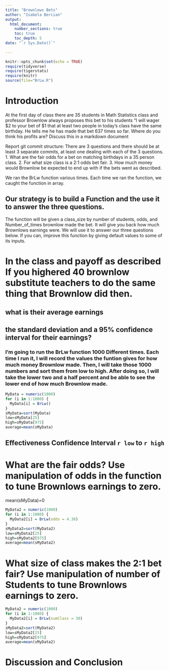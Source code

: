 ```yaml
---
title: "Brownlows Bets"
author: "Isabela Bercian"
output: 
  html_document:
    number_sections: true
    toc: true
    toc_depth: 5
date: "`r Sys.Date()`"    
    
---
```

```r
knitr::opts_chunk$set(echo = TRUE)
require(tidyverse)
require(tigerstats)
require(knitr)
source(file="BrLw.R")
```


<!-- We recommend you use git branches -- create a separate branch for each major section i.e. Introduction, Methods, Results, Inferential Results, and Discussion and Conclusions - leave the YAML block untouched until the final merge where you put in your own name !-->

# Introduction

<!--In this section you explain what you are trying to show.  Where did the data come from?  What is the research or other question you are trying to answer?!-->

 At the first day of class there are 35 students in Math Statistics class and professor Brownlow always proposes this bet to his students "I will wager $2 to your bet of $1 that at least two people in today's class have  the same birthday.  He tells me he has made that bet 637 times so far. Where do you think his profits are? Discuss this in a markdown document
 
Report git commit structure:
There are 3 questions and there should be at least 3 separate commits, at least one dealing with each of the 3 questions.
1. What are the fair odds for a bet on matching birthdays in a 35 person class.
2. For what size class is a 2:1 odds bet fair.
3. How much money would Brownlow be expected to end up with if the bets went as described.

We ran the BrLw function various times. Each time we ran the function, we caught the function in array.  

## Our strategy is to build a Function and the use it to answer the three questions. 

The function will be given a class_size by number of students, odds, and Number_of_times brownlow made the bet.  It will give you back how much Brownlows earnings were. We will use it to answer our three questions below. If you can, improve this function by giving default values to some of its inputs. 

# In the class and payoff as described  If you highered 40 brownlow substitute teachers to do the same thing that Brownlow did then.
## what is their average earnings
## the standard deviation and a 95% confidence interval for their earnings?
  
<!--Explain and display your method of coming up with a 95% confidence interval of  professor Brownlows winnings (or losings)-->

### I'm going to run the BrLw function 1000 Different times. Each time I run it, I will record the values the funtion gives for how much money Brownlow made. Then, I will take those 1000 numbers and sort them from low to high. After doing so, I will take the lower two and a half percent and be able to see the lower end of how much Brownlow made.

```r
MyData = numeric(1000)
for (i in 1:1000) {
  MyData[i] = BrLw()
}
sMyData=sort(MyData)
low=sMyData[25]
high=sMyData[975]
average=mean(sMyData)
```


## Effectiveness Confidence Interval `r low`  to `r high`


# What are the fair odds? Use manipulation of odds in the function to tune Brownlows earnings to zero. 

mean(sMyData)=0

```r
MyData2 = numeric(1000)
for (i in 1:1000) {
  MyData2[i] = BrLw(odds = 4.38)
}
sMyData2=sort(MyData2)
low=sMyData2[25]
high=sMyData2[975]
average=mean(sMyData2)
```

<!--Decide on your methods:  In this section explain the approach you will take to attack the issue --- how will you decide on a likely estimate of professor Brownlow's earnings or losses after 637 bets. Also explain how you construct a 95% confidence interval about your estimate of his winnings !-->




# What size of class makes the 2:1 bet fair?  Use manipulation of number of Students to tune Brownlows earnings to zero.

<!--Explain and display the results of your method of coming up with the estimate of professor Brownlows betting profits!-->


```r
MyData2 = numeric(1000)
for (i in 1:1000) {
  MyData2[i] = BrLw(numClass = 30)
}
sMyData2=sort(MyData2)
low=sMyData2[25]
high=sMyData2[975]
average=mean(sMyData2)
```





# Discussion and Conclusion

<!--Discussion and conclusion here.  If professor Brownlow is consistantly making or losing money how could he change his payout so that his profits center on zero?  Also discuss what size his class should be in order to have his current scheme balance at zero profit.!-->

